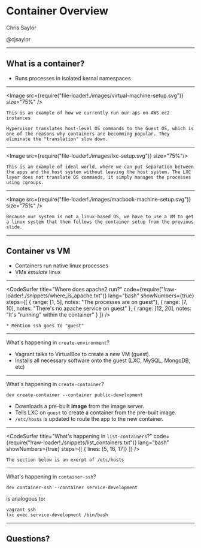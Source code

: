 

# Container Overview

Chris Saylor

@cjsaylor

---

## What is a container?

* Runs processes in isolated kernal namespaces

---

<Image src={require("file-loader!./images/virtual-machine-setup.svg")} size="75%" />

```notes
This is an example of how we currently run our aps on AWS ec2 instances

Hypervisor translates host-level OS commands to the Guest OS, which is one of the reasons why containers are becomming popular. They eliminate the "translation" slow down.
```

---

<Image src={require("file-loader!./images/lxc-setup.svg")} size="75%"/>

```notes
This is an example of ideal world, where we can put separation between the apps and the host system without leaving the host system. The LXC layer does not translate OS commands, it simply manages the processes using cgroups.
```

---

<Image src={require("file-loader!./images/macbook-machine-setup.svg")} size="75%" />

```notes
Because our system is not a linux-based OS, we have to use a VM to get a linux system that then follows the container setup from the previous slide.
```

---

## Container vs VM

* Containers run native linux processes
* VMs <i>emulate</i> linux

---

<CodeSurfer
	title="Where does apache2 run?"
	code={require("!raw-loader!./snippets/where_is_apache.txt")}
	lang="bash"
	showNumbers={true}
	steps={[
		{ range: [1, 5], notes: "The processes are on guest"},
		{ range: [7, 10], notes: "There's no apache service on guest" },
		{ range: [12, 20], notes: "It's \"running\" within the container" }
	]}
/>

```notes
* Mention ssh goes to "guest"
```

---

What's happening in `create-environment`?

<ul>
	<Appear>
		<li>Vagrant talks to VirtualBox to create a new VM (guest).</li>
		<li>Installs all necessary software onto the guest (LXC, MySQL, MongoDB, etc)</li>
	</Appear>
</ul>

---

What's happening in `create-container`?

```
dev create-container --container public-development
```

<ul>
	<Appear>
		<li>Downloads a pre-built <strong>image</strong> from the image server.</li>
		<li>Tells LXC on <code>guest</code> to create a container from the pre-built image.</li>
		<li><code>/etc/hosts</code> is updated to route the app to the new container.</li>
	</Appear>
</ul>

---

<CodeSurfer
	title="What's happening in `list-containers`?"
	code={require("!raw-loader!./snippets/list_containers.txt")}
	lang="bash"
	showNumbers={true}
	steps={[
		{ lines: [5, 16, 17]}
	]}
/>

```notes
The section below is an exerpt of /etc/hosts
```

---

What's happening in `container-ssh`?

```
dev container-ssh --container service-development
```

is analogous to:

```
vagrant ssh
lxc exec service-development /bin/bash
```

---

## Questions?